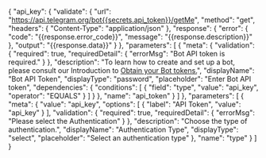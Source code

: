 {
    "api_key": {
        "validate": {
            "url": "https://api.telegram.org/bot{{secrets.api_token}}/getMe",
            "method": "get",
            "headers": {
                "Content-Type": "application/json"
            },
            "response": {
                "error": {
                    "code": "{{response.error_code}}",
                    "message": "{{response.description}}"
                },
                "output": "{{response.data}}"
            }
        },
        "parameters": [
            {
                "meta": {
                    "validation": {
                        "required": true,
                        "requiredDetail": {
                            "errorMsg": "Bot API token is required."
                        }
                    },
                    "description": "To learn how to create and set up a bot, please consult our Introduction to <a href='https://core.telegram.org/bots/tutorial#obtain-your-bot-token' target='_blank'> Obtain your Bot tokens.</a>",
                    "displayName": "Bot API Token",
                    "displayType": "password",
                    "placeholder": "Enter Bot API token",
                    "dependencies": {
                        "conditions": [
                            {
                                "field": "type",
                                "value": "api_key",
                                "operator": "EQUALS"
                            }
                        ]
                    }
                },
                "name": "api_token"
            }
        ]
    },
    "parameters": [
        {
            "meta": {
                "value": "api_key",
                "options": [
                    {
                        "label": "API Token",
                        "value": "api_key"
                    }
                ],
                "validation": {
                    "required": true,
                    "requiredDetail": {
                        "errorMsg": "Please select the Authentication"
                    }
                },
                "description": "Choose the type of authentication.",
                "displayName": "Authentication Type",
                "displayType": "select",
                "placeholder": "Select an authentication type"
            },
            "name": "type"
        }
    ]
}